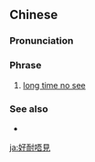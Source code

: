{{also|好耐唔见}}
==Chinese==
{{zh-forms|s=好耐唔见|type=211}}

===Pronunciation===
{{zh-pron
|c=hou2 noi6 m4 gin3
|cat=ph
}}

===Phrase===
{{zh-phrase}}

# {{lb|zh|Cantonese}} [[long time no see]]

===See also===
* {{zh-l|好久不見}}

[[ja:好耐唔見]]